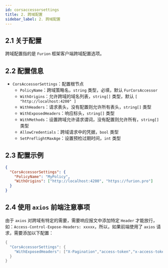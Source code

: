 ```yaml
---
id: corsaccessorsettings
title: 2. 跨域配置
sidebar_label: 2. 跨域配置
---
```


## 2.1 关于配置

跨域配置指的是 `Furion` 框架客户端跨域配置选项。

## 2.2 配置信息

- `CorsAccessorSettings`：配置根节点
  - `PolicyName`：跨域策略名，`string` 类型，必填，默认 `FurCorsAccessor`
  - `WithOrigins`：允许跨域的域名列表，`string[]` 类型，默认 `[ "http://localhost:4200" ]`
  - `WithHeaders`：请求表头，没有配置则允许所有表头，`string[]` 类型
  - `WithExposedHeaders`：响应标头，`string[]` 类型
  - `WithMethods`：设置跨域允许请求谓词，没有配置则允许所有，`string[]` 类型
  - `AllowCredentials`：跨域请求中的凭据，`bool` 类型
  - `SetPreflightMaxAge`：设置预检过期时间，`int` 类型

## 2.3 配置示例

```json
{
  "CorsAccessorSettings": {
    "PolicyName": "MyPolicy",
    "WithOrigins": ["http://localhost:4200", "https://furion.pro"]
  }
}
```

## 2.4 使用 `axios` 前端注意事项

由于 `axios` 对跨域有特定的需要，需要响应报文中添加特定 `Header` 才能放行，如：`Access-Control-Expose-Headers: xxxxx`，所以，如果前端使用了 `axios` 请求，需要添加以下配置：

```cs
{
  "CorsAccessorSettings": {
    "WithExposedHeaders": ["X-Pagination","access-token","x-access-token"]
  }
}
```
